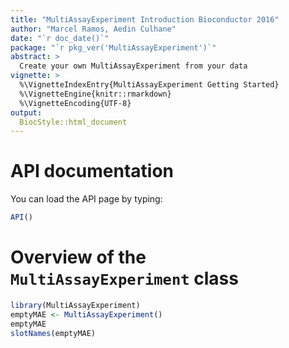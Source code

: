 ```yaml
---
title: "MultiAssayExperiment Introduction Bioconductor 2016"
author: "Marcel Ramos, Aedin Culhane"
date: "`r doc_date()`"
package: "`r pkg_ver('MultiAssayExperiment')`"
abstract: >
  Create your own MultiAssayExperiment from your data
vignette: >
  %\VignetteIndexEntry{MultiAssayExperiment Getting Started}
  %\VignetteEngine{knitr::rmarkdown}
  %\VignetteEncoding{UTF-8}
output: 
  BiocStyle::html_document
---
```


# API documentation 

You can load the API page by typing: 

```r
API()
```

# Overview of the `MultiAssayExperiment` class

```r
library(MultiAssayExperiment)
emptyMAE <- MultiAssayExperiment()
emptyMAE
slotNames(emptyMAE)
```

